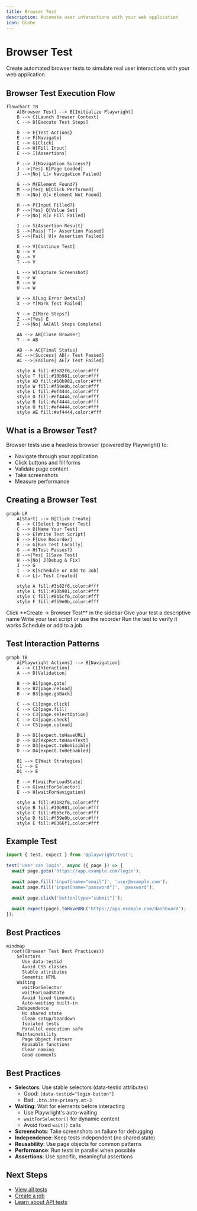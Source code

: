 ```yaml
---
title: Browser Test
description: Automate user interactions with your web application
icon: Globe
---
```


# Browser Test

Create automated browser tests to simulate real user interactions with your web application.

## Browser Test Execution Flow

```mermaid
flowchart TB
    A[Browser Test] --> B[Initialize Playwright]
    B --> C[Launch Browser Context]
    C --> D[Execute Test Steps]

    D --> E{Test Actions}
    E --> F[Navigate]
    E --> G[Click]
    E --> H[Fill Input]
    E --> I[Assertions]

    F --> J{Navigation Success?}
    J -->|Yes| K[Page Loaded]
    J -->|No| L[✗ Navigation Failed]

    G --> M{Element Found?}
    M -->|Yes| N[Click Performed]
    M -->|No| O[✗ Element Not Found]

    H --> P{Input Filled?}
    P -->|Yes| Q[Value Set]
    P -->|No| R[✗ Fill Failed]

    I --> S{Assertion Result}
    S -->|Pass| T[✓ Assertion Passed]
    S -->|Fail| U[✗ Assertion Failed]

    K --> V[Continue Test]
    N --> V
    Q --> V
    T --> V

    L --> W[Capture Screenshot]
    O --> W
    R --> W
    U --> W

    W --> X[Log Error Details]
    X --> Y[Mark Test Failed]

    V --> Z{More Steps?}
    Z -->|Yes| E
    Z -->|No| AA[All Steps Complete]

    AA --> AB[Close Browser]
    Y --> AB

    AB --> AC{Final Status}
    AC -->|Success| AD[✓ Test Passed]
    AC -->|Failure| AE[✗ Test Failed]

    style A fill:#3b82f6,color:#fff
    style T fill:#10b981,color:#fff
    style AD fill:#10b981,color:#fff
    style W fill:#f59e0b,color:#fff
    style L fill:#ef4444,color:#fff
    style O fill:#ef4444,color:#fff
    style R fill:#ef4444,color:#fff
    style U fill:#ef4444,color:#fff
    style AE fill:#ef4444,color:#fff
```

## What is a Browser Test?

Browser tests use a headless browser (powered by Playwright) to:
- Navigate through your application
- Click buttons and fill forms
- Validate page content
- Take screenshots
- Measure performance

## Creating a Browser Test

```mermaid
graph LR
    A[Start] --> B[Click Create]
    B --> C[Select Browser Test]
    C --> D[Name Your Test]
    D --> E[Write Test Script]
    E --> F[Use Recorder]
    F --> G[Run Test Locally]
    G --> H{Test Passes?}
    H -->|Yes| I[Save Test]
    H -->|No| J[Debug & Fix]
    J --> G
    I --> K[Schedule or Add to Job]
    K --> L[✓ Test Created]

    style A fill:#3b82f6,color:#fff
    style L fill:#10b981,color:#fff
    style C fill:#8b5cf6,color:#fff
    style F fill:#f59e0b,color:#fff
```

<Steps>
  <Step>Click **Create → Browser Test** in the sidebar</Step>
  <Step>Give your test a descriptive name</Step>
  <Step>Write your test script or use the recorder</Step>
  <Step>Run the test to verify it works</Step>
  <Step>Schedule or add to a job</Step>
</Steps>

## Test Interaction Patterns

```mermaid
graph TB
    A[Playwright Actions] --> B[Navigation]
    A --> C[Interaction]
    A --> D[Validation]

    B --> B1[page.goto]
    B --> B2[page.reload]
    B --> B3[page.goBack]

    C --> C1[page.click]
    C --> C2[page.fill]
    C --> C3[page.selectOption]
    C --> C4[page.check]
    C --> C5[page.upload]

    D --> D1[expect.toHaveURL]
    D --> D2[expect.toHaveText]
    D --> D3[expect.toBeVisible]
    D --> D4[expect.toBeEnabled]

    B1 --> E[Wait Strategies]
    C1 --> E
    D1 --> E

    E --> F[waitForLoadState]
    E --> G[waitForSelector]
    E --> H[waitForNavigation]

    style A fill:#3b82f6,color:#fff
    style B fill:#10b981,color:#fff
    style C fill:#8b5cf6,color:#fff
    style D fill:#f59e0b,color:#fff
    style E fill:#6366f1,color:#fff
```

## Example Test

```typescript
import { test, expect } from '@playwright/test';

test('user can login', async ({ page }) => {
  await page.goto('https://app.example.com/login');

  await page.fill('input[name="email"]', 'user@example.com');
  await page.fill('input[name="password"]', 'password');

  await page.click('button[type="submit"]');

  await expect(page).toHaveURL('https://app.example.com/dashboard');
});
```

## Best Practices

```mermaid
mindmap
  root((Browser Test Best Practices))
    Selectors
      Use data-testid
      Avoid CSS classes
      Stable attributes
      Semantic HTML
    Waiting
      waitForSelector
      waitForLoadState
      Avoid fixed timeouts
      Auto-waiting built-in
    Independence
      No shared state
      Clean setup/teardown
      Isolated tests
      Parallel execution safe
    Maintainability
      Page Object Pattern
      Reusable functions
      Clear naming
      Good comments
```

## Best Practices

- **Selectors**: Use stable selectors (data-testid attributes)
  - Good: `[data-testid="login-button"]`
  - Bad: `.btn.btn-primary.mt-3`
- **Waiting**: Wait for elements before interacting
  - Use Playwright's auto-waiting
  - `waitForSelector()` for dynamic content
  - Avoid fixed `wait()` calls
- **Screenshots**: Take screenshots on failure for debugging
- **Independence**: Keep tests independent (no shared state)
- **Reusability**: Use page objects for common patterns
- **Performance**: Run tests in parallel when possible
- **Assertions**: Use specific, meaningful assertions

## Next Steps

- [View all tests](./tests)
- [Create a job](./jobs)
- [Learn about API tests](./api-test)
